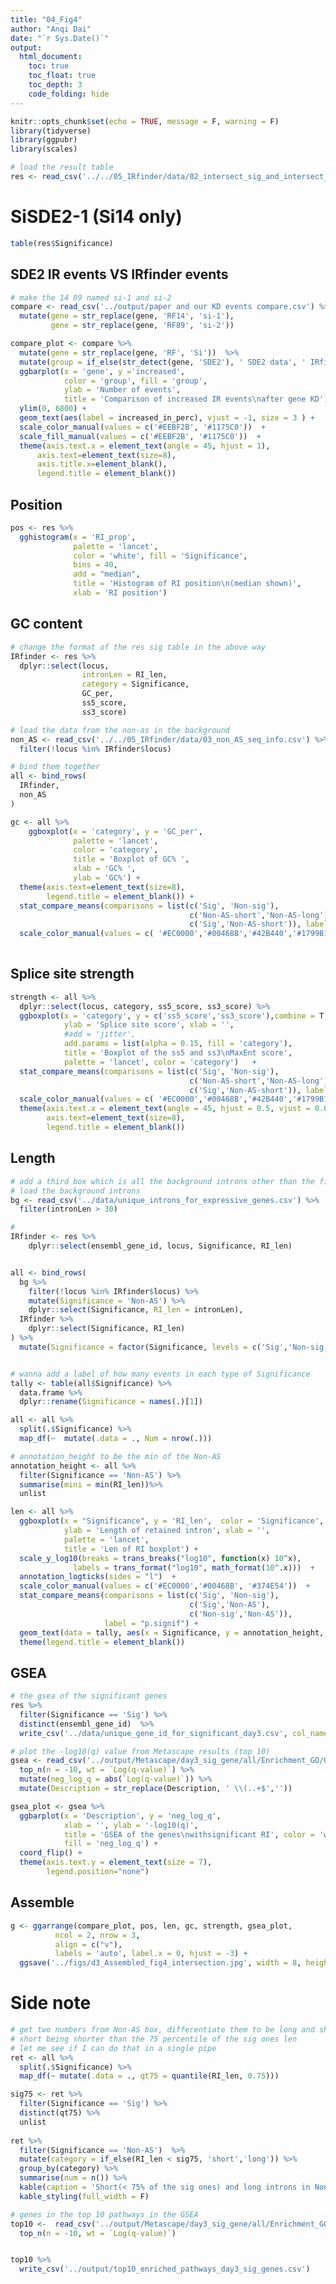 ```yaml
---
title: "04_Fig4"
author: "Anqi Dai"
date: "`r Sys.Date()`"
output:
  html_document:
    toc: true
    toc_float: true
    toc_depth: 3
    code_folding: hide
---
```


```r
knitr::opts_chunk$set(echo = TRUE, message = F, warning = F)
library(tidyverse)
library(ggpubr)
library(scales)
```

```r
# load the result table
res <- read_csv('../../05_IRfinder/data/02_intersect_sig_and_intersect_non_sig_all_other_info.csv')
```



# SiSDE2-1 (Si14 only)

```r
table(res$Significance)
```

## SDE2 IR events VS IRfinder events

```r
# make the 14 89 named si-1 and si-2
compare <- read_csv('../output/paper and our KD events compare.csv') %>%
  mutate(gene = str_replace(gene, 'RF14', 'si-1'),
         gene = str_replace(gene, 'RF89', 'si-2'))

compare_plot <- compare %>%
  mutate(gene = str_replace(gene, 'RF', 'Si'))  %>%
  mutate(group = if_else(str_detect(gene, 'SDE2'), ' SDE2 data', ' IRfinder paper')) %>%
  ggbarplot(x = 'gene', y ='increased',
            color = 'group', fill = 'group',
            ylab = 'Number of events', 
            title = 'Comparison of increased IR events\nafter gene KD')  +
  ylim(0, 6800) +
  geom_text(aes(label = increased_in_perc), vjust = -1, size = 3 ) +
  scale_color_manual(values = c('#EEBF2B', '#1175C0'))  +
  scale_fill_manual(values = c('#EEBF2B', '#1175C0'))  +
  theme(axis.text.x = element_text(angle = 45, hjust = 1),
      axis.text=element_text(size=8),
      axis.title.x=element_blank(),
      legend.title = element_blank())
```

## Position

```r
pos <- res %>%
  gghistogram(x = 'RI_prop',
              palette = 'lancet',
              color = 'white', fill = 'Significance', 
              bins = 40,
              add = "median",
              title = 'Histogram of RI position\n(median shown)',
              xlab = 'RI position')
```

## GC content

```r
# change the format of the res sig table in the above way
IRfinder <- res %>% 
  dplyr::select(locus,
                intronLen = RI_len,
                category = Significance,
                GC_per,
                ss5_score,
                ss3_score)

# load the data from the non-as in the background
non_AS <- read_csv('../../05_IRfinder/data/03_non_AS_seq_info.csv') %>% 
  filter(!locus %in% IRfinder$locus)

# bind them together
all <- bind_rows(
  IRfinder,
  non_AS
)

```


```r
gc <- all %>%
    ggboxplot(x = 'category', y = 'GC_per',
              palette = 'lancet',
              color = 'category', 
              title = 'Boxplot of GC% ',
              xlab = 'GC% ',
              ylab = 'GC%') +
  theme(axis.text=element_text(size=8),
        legend.title = element_blank()) +
  stat_compare_means(comparisons = list(c('Sig', 'Non-sig'),
                                        c('Non-AS-short','Non-AS-long'),
                                        c('Sig','Non-AS-short')), label = "p.signif")+   
  scale_color_manual(values = c( '#EC0000','#00468B','#42B440','#1799B1')) 
  
```

## Splice site strength

```r
strength <- all %>%
  dplyr::select(locus, category, ss5_score, ss3_score) %>%
  ggboxplot(x = 'category', y = c('ss5_score','ss3_score'),combine = T,
            ylab = 'Splice site score', xlab = '',
            #add = 'jitter', 
            add.params = list(alpha = 0.15, fill = 'category'),
            title = 'Boxplot of the ss5 and ss3\nMaxEnt score',
            palette = 'lancet', color = 'category')   +
  stat_compare_means(comparisons = list(c('Sig', 'Non-sig'),
                                        c('Non-AS-short','Non-AS-long'),
                                        c('Sig','Non-AS-short')), label = "p.signif") +   
  scale_color_manual(values = c( '#EC0000','#00468B','#42B440','#1799B1')) +
  theme(axis.text.x = element_text(angle = 45, hjust = 0.5, vjust = 0.6),
        axis.text=element_text(size=8),
        legend.title = element_blank())
```

## Length
 
```r
# add a third box which is all the background introns other than the first two
# load the background introns
bg <- read_csv('../data/unique_introns_for_expressive_genes.csv') %>%
  filter(intronLen > 30)

# 
IRfinder <- res %>%
    dplyr::select(ensembl_gene_id, locus, Significance, RI_len)


all <- bind_rows(
  bg %>%
    filter(!locus %in% IRfinder$locus) %>%
    mutate(Significance = 'Non-AS') %>%
    dplyr::select(Significance, RI_len = intronLen),
  IRfinder %>%
    dplyr::select(Significance, RI_len)
) %>%
  mutate(Significance = factor(Significance, levels = c('Sig','Non-sig','Non-AS')))


# wanna add a label of how many events in each type of Significance
tally <- table(all$Significance) %>%
  data.frame %>%
  dplyr::rename(Significance = names(.)[1])

all <- all %>%
  split(.$Significance) %>%
  map_df(~  mutate(.data = ., Num = nrow(.)))

# annotation_height to be the min of the Non-AS
annotation_height <- all %>%
  filter(Significance == 'Non-AS') %>%
  summarise(mini = min(RI_len))%>%
  unlist

len <- all %>%
  ggboxplot(x = "Significance", y = 'RI_len',  color = 'Significance',
            ylab = 'Length of retained intron', xlab = '',
            palette = 'lancet',
            title = 'Len of RI boxplot') +
  scale_y_log10(breaks = trans_breaks("log10", function(x) 10^x),
              labels = trans_format("log10", math_format(10^.x)))  +
  annotation_logticks(sides = "l")  +
  scale_color_manual(values = c('#EC0000','#00468B', '#374E54'))  +
  stat_compare_means(comparisons = list(c('Sig', 'Non-sig'),
                                        c('Sig','Non-AS'),
                                        c('Non-sig','Non-AS')),
                     label = "p.signif") +
  geom_text(data = tally, aes(x = Significance, y = annotation_height, label = Freq)) +
  theme(legend.title = element_blank())
```
 
## GSEA 

```r
# the gsea of the significant genes
res %>%
  filter(Significance == 'Sig') %>%
  distinct(ensembl_gene_id)  %>%
  write_csv('../data/unique_gene_id_for_significant_day3.csv', col_names = F)

# plot the -log10(q) value from Metascape results (top 10)
gsea <- read_csv('../output/Metascape/day3_sig_gene/all/Enrichment_GO/GO_AllLists.csv') %>%
  top_n(n = -10, wt = `Log(q-value)`) %>%
  mutate(neg_log_q = abs(`Log(q-value)`)) %>%
  mutate(Description = str_replace(Description, ' \\(..+$','')) 

gsea_plot <- gsea %>%
  ggbarplot(x = 'Description', y = 'neg_log_q',
            xlab = '', ylab = '-log10(q)',
            title = 'GSEA of the genes\nwithsignificant RI', color = 'white',
            fill = 'neg_log_q') +
  coord_flip() +
  theme(axis.text.y = element_text(size = 7),
        legend.position="none")

```  

## Assemble
 
```r
g <- ggarrange(compare_plot, pos, len, gc, strength, gsea_plot, 
          ncol = 2, nrow = 3, 
          align = c("v"),
          labels = 'auto', label.x = 0, hjust = -3) +
  ggsave('../figs/d3_Assembled_fig4_intersection.jpg', width = 8, height = 12, dpi = 300)
```

# Side note

```r
# get two numbers from Non-AS box, differentiate them to be long and short
# short being shorter than the 75 percentile of the sig ones len
# let me see if I can do that in a single pipe
ret <- all %>%
  split(.$Significance) %>%
  map_df(~ mutate(.data = ., qt75 = quantile(RI_len, 0.75)))

sig75 <- ret %>%
  filter(Significance == 'Sig') %>%
  distinct(qt75) %>%
  unlist
  
ret %>%
  filter(Significance == 'Non-AS')  %>%
  mutate(category = if_else(RI_len < sig75, 'short','long')) %>%
  group_by(category) %>%
  summarise(num = n()) %>%
  kable(caption = 'Short(< 75% of the sig ones) and long introns in Non-AS') %>%
  kable_styling(full_width = F)
```

```r
# genes in the top 10 pathways in the GSEA
top10 <-  read_csv('../output/Metascape/day3_sig_gene/all/Enrichment_GO/GO_AllLists.csv') %>%
  top_n(n = -10, wt = `Log(q-value)`) 


top10 %>%
  write_csv('../output/top10_enriched_pathways_day3_sig_genes.csv')
```

